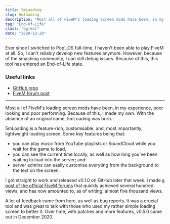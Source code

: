 ```yaml
---
title: 5mLoading
slug: 5mloading
description: "Most all of FiveM's loading screen mods have been, in my experience, poor looking and poor performing. Because of this, I made my own."
tag: "End-of-Life"
class: "bg-eol"
date: "2020-12-20"
---
```


<Timeline>
  <Item status="eol" date="2020-12-20" title="Reached end-of-life">
      Ever since I switched to Pop!_OS full-time, I haven&apos;t been able to play FiveM at all. So, I can&apos;t reliably develop new features anymore. However, because of the smashing community, I can still debug issues. Because of this, this tool has entered an End-of-Life state.
  </Item>
  <Item status="active" dateRange={['2020-07-25', '2020-09-27']} title="Active development" />
  <Item status="released" date="2020-07-25" title="Released" />
  <Item status="progress" title="Conceptialized and started development" />
</Timeline>

### Useful links
- [GitHub repo](https://github.com/doamatto/5m_loading)
- [FiveM forum post](https://forum.cfx.re/t/release-5mloading-yet-another-loading-screen/1459768)

---

Most all of FiveM's loading screen mods have been, in my experience, poor looking and poor performing. Because of this, I made my own. With the absence of an original name, 5mLoading was born.

5mLoading is a feature-rich, customisable, and, most importantly, lightweight loading screen. Some key features being that:
- you can play music from YouTube playlists or SoundCloud while you wait for the game to load,
- you can see the current time locally, as well as how long you've been waiting to load into the server; and:
- server admins can easily customise everyting from the background to the text on the screen.

I got straight to work and released v0.1.0 on GitHub later that week. I made [a post of the official FiveM forums](https://forum.cfx.re/t/release-5mloading-yet-another-loading-screen/1459768) that quickly achieved several hundred views, and has now amounted to, as of writing, almost five thousand views.

A lot of feedback came from here, as well as bug reports. It was a crucial tool and was great to talk with those who used my rather simple loading screen to better it. Over time, with patches and more features, v0.5.0 came out in December 2020.
